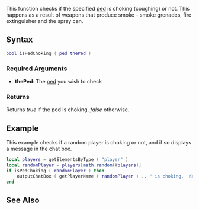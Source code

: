 
{{Server client function}}
This function checks if the specified [[/ped.md|ped]] is choking (coughing) or not. This happens as a result of weapons that produce smoke - smoke grenades, fire extinguisher and the spray can. 

==Syntax==
<syntaxhighlight lang="lua">bool isPedChoking ( ped thePed )</syntaxhighlight>
{{OOP||[[/ped.md|ped]]:isChoking|choking|setPedChoking}}

===Required Arguments===
*'''thePed''': The [[/ped.md|ped]] you wish to check

===Returns===
Returns ''true'' if the ped is choking, ''false'' otherwise.

==Example==
<section class="both" name="Server&Client" show="true">
This example checks if a random player is choking or not, and if so displays a message in the chat box.
<syntaxhighlight lang="lua">
local players = getElementsByType ( "player" )
local randomPlayer = players[math.random(#players)]
if isPedChoking ( randomPlayer ) then
	outputChatBox ( getPlayerName ( randomPlayer ) .. " is choking.  Keep away from those cigarettes!" )
end
</syntaxhighlight>
</section>

==See Also==
{{Ped functions}}